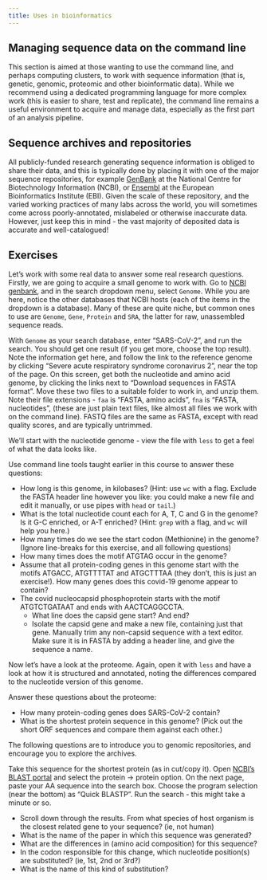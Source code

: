 ```yaml
---
title: Uses in bioinformatics
---
```


## Managing sequence data on the command line

This section is aimed at those wanting to use the command line, and perhaps computing clusters, to work with sequence information (that is, genetic, genomic, proteomic and other bioinformatic data). While we recommend using a dedicated programming language for more complex work (this is easier to share, test and replicate), the command line remains a useful environment to acquire and manage data, especially as the first part of an analysis pipeline.

## Sequence archives and repositories
All publicly-funded research generating sequence information is obliged to share their data, and this is typically done by placing it with one of the major sequence repositories, for example [GenBank](https://www.ncbi.nlm.nih.gov/genbank/) at the National Centre for Biotechnology Information (NCBI), or [Ensembl](https://www.ensembl.org/index.html) at the European Bioinformatics Institute (EBI). Given the scale of these repository, and the varied working practices of many labs across the world, you will sometimes come across poorly-annotated, mislabeled or otherwise inaccurate data. However, just keep this in mind - the vast majority of deposited data is accurate and well-catalogued!

## Exercises

Let’s work with some real data to answer some real research questions. Firstly, we are going to acquire a small genome to work with. Go to [NCBI genbank](https://www.ncbi.nlm.nih.gov/genbank/), and in the search dropdown menu, select `Genome`. While you are here, notice the other databases that NCBI hosts (each of the items in the dropdown is a database). Many of these are quite niche, but common ones to use are `Genome`, `Gene`, `Protein` and `SRA`, the latter for raw, unassembled sequence reads.

With `Genome` as your search database, enter “SARS-CoV-2”, and run the search. You should get one result (if you get more, choose the top result). Note the information get here, and follow the link to the reference genome by clicking “Severe acute respiratory syndrome coronavirus 2”, near the top of the page. On this screen, get both the nucleotide and amino acid genome, by clicking the links next to “Download sequences in FASTA format”. Move these two files to a suitable folder to work in, and unzip them. Note their file extensions - `faa` is “FASTA, amino acids”, `fna` is “FASTA, nucleotides”, (these are just plain text files, like almost all files we work with on the command line). FASTQ files are the same as FASTA, except with read quality scores, and are typically untrimmed.

We’ll start with the nucleotide genome - view the file with `less` to get a feel of what the data looks like.

::: {#keypoints1 .callout-note icon=false title='Exercise 1'}
Use command line tools taught earlier in this course to answer these questions:

- How long is this genome, in kilobases? (Hint: use `wc` with a flag. Exclude the FASTA header line however you like: you could make a new file and edit it manually, or use pipes with `head` or `tail`.)
- What is the total nucleotide count each for A, T, C and G in the genome? Is it G-C enriched, or A-T enriched? (Hint: `grep` with a flag, and `wc` will help you here.)
- How many times do we see the start codon (Methionine) in the genome? (Ignore line-breaks for this exercise, and all following questions)
- How many times does the motif ATGTAG occur in the genome?
- Assume that all protein-coding genes in this genome start with the motifs ATGACC, ATGTTTTAT and ATGCTTTAA (they don’t, this is just an exercise!). How many genes does this covid-19 genome appear to contain?
- The covid nucleocapsid phosphoprotein starts with the motif ATGTCTGATAAT and ends with AACTCAGGCCTA.
    - What line does the capsid gene start? And end?
    - Isolate the capsid gene and make a new file, containing just that gene. Manually trim any non-capsid sequence with a text editor. Make sure it is in FASTA by adding a header line, and give the sequence a name.
:::


Now let’s have a look at the proteome. Again, open it with `less` and have a look at how it is structured and annotated, noting the differences compared to the nucleotide version of this genome.

::: {#ex1 .callout-note icon=false title='Exercise 2'}
Answer these questions about the proteome:

- How many protein-coding genes does SARS-CoV-2 contain?
- What is the shortest protein sequence in this genome? (Pick out the short ORF sequences and compare them against each other.)

The following questions are to introduce you to genomic repositories, and encourage you to explore the archives.

Take this sequence for the shortest protein (as in cut/copy it). Open [NCBI’s BLAST portal](https://blast.ncbi.nlm.nih.gov/Blast.cgi) and select the protein -> protein option. On the next page, paste your AA sequence into the search box. Choose the program selection (near the bottom) as “Quick BLASTP”. Run the search - this might take a minute or so.

- Scroll down through the results. From what species of host organism is the closest related gene to your sequence? (ie, not human)
- What is the name of the paper in which this sequence was generated?
- What are the differences in (amino acid composition) for this sequence?
- In the codon responsible for this change, which nucleotide position(s) are substituted? (ie, 1st, 2nd or 3rd?)
- What is the name of this kind of substitution?
:::